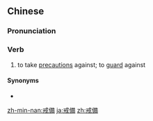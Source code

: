 {{also|戒备}}
==Chinese==
{{zh-forms|s=戒备}}

===Pronunciation===
{{zh-pron
|m=jièbèi
|c=gaai3 bei6
|mn=qz,tw,xm,zz:kài-pī
|cat=v
}}

===Verb===
{{zh-verb}}

# to take [[precaution]]s against; to [[guard]] against

====Synonyms====
* {{zh-l|防備}}

[[zh-min-nan:戒備]]
[[ja:戒備]]
[[zh:戒備]]